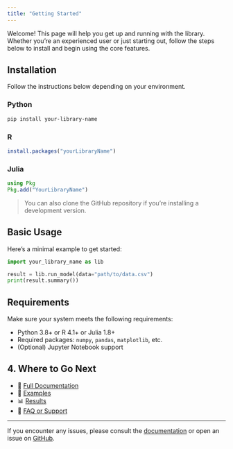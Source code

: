```yaml
---
title: "Getting Started"
---
```


Welcome! This page will help you get up and running with the library. Whether you're an experienced user or just starting out, follow the steps below to install and begin using the core features.

## Installation

Follow the instructions below depending on your environment.

### Python

```bash
pip install your-library-name
```

### R

```r
install.packages("yourLibraryName")
```

### Julia

```julia
using Pkg
Pkg.add("YourLibraryName")
```

> You can also clone the GitHub repository if you're installing a development version.

## Basic Usage

Here’s a minimal example to get started:

```python
import your_library_name as lib

result = lib.run_model(data="path/to/data.csv")
print(result.summary())
```

## Requirements

Make sure your system meets the following requirements:

- Python 3.8+ or R 4.1+ or Julia 1.8+
- Required packages: `numpy`, `pandas`, `matplotlib`, etc.
- (Optional) Jupyter Notebook support

## 4. Where to Go Next

- 📖 [Full Documentation](../documentation/)
- 🧪 [Examples](../examples/)
- 📊 [Results](../results/)
- 💬 [FAQ or Support](../support/)

---

If you encounter any issues, please consult the [documentation](../documentation/) or open an issue on [GitHub](https://github.com/your-org/your-library).
